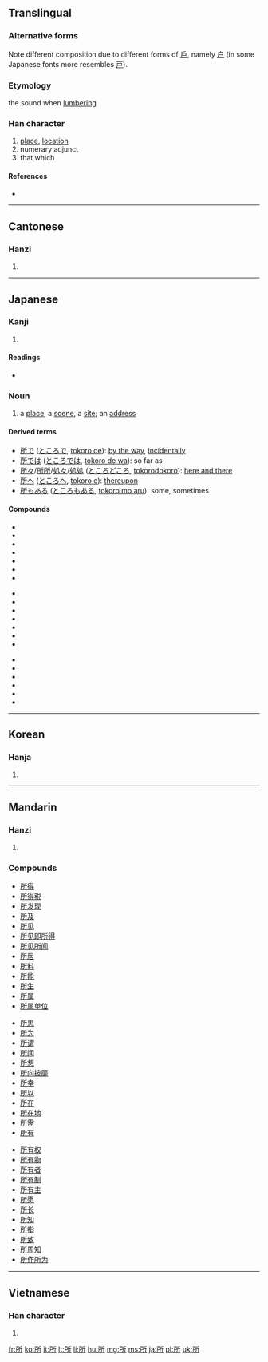 ==Translingual==
{{stroke order|strokes=8}}
{{stroke order|strokes=8|type=jbw}}
{{stroke order|type=animate}}
{{ja-forms|所|所|所}}

===Alternative forms===
Note different composition due to different forms of [[戶]], namely [[户]] (in some Japanese fonts more resembles [[戸]]).

===Etymology===
{{Han compound|戶|斤|c1=p|c2=s|t2=[[axe]]|ls=psc}}

the sound when [[lumbering]]

===Han character===
{{Han char|rn=63|rad=戶|as=04|sn=8|four=7222<sub>1</sub>|canj=竹尸竹一中 (HSHML)}}

# [[place]], [[location]]
# numerary adjunct
# that which

====References====
* {{Han ref|kx=0415.160|dkj=11715|dj=0760.020|hdz=32259.010|uh=6240|ud=25152|bh=A9D2|bd=43474}}

----

==Cantonese==

===Hanzi===
{{yue-hanzi|jyut=|y=so2}}

# {{defn|Cantonese|sort=戶04}}

----

==Japanese==

===Kanji===
{{ja-kanji|grade=3|rs=戶04}}

# {{defn|Japanese|sort=戶04}}

====Readings====
* {{ja-readings|on=[[しょ]] (sho), [[そ]] (so)|kun=[[ところ]] (tokoro)}}

===Noun===
{{ja-noun|kk|rom=tokoro|hira=ところ}}
# a [[place]], a [[scene]], a [[site]]; an [[address]]

====Derived terms====
*[[所で]] ([[ところで]], [[tokoro de]]): [[by the way]], [[incidentally]]
*[[所では]] ([[ところでは]], [[tokoro de wa]]): so far as
*[[所々]]/[[所所]]/[[処々]]/[[処処]] ([[ところどころ]], [[tokorodokoro]]): [[here and there]]
*[[所へ]] ([[ところへ]], [[tokoro e]]): [[thereupon]] 
*[[所もある]] ([[ところもある]], [[tokoro mo aru]]): some, sometimes

====Compounds====
{{top3}}
*{{l|ja|sc=Jpan|一所懸命|tr=いっしょけんめい, isshokenmei}}
*{{l|ja|sc=Jpan|住所|tr=じゅうしょ, jūsho}}
*{{l|ja|sc=Jpan|所為|tr=しょい, shoi}}
*{{l|ja|sc=Jpan|所感|tr=しょかん, shokan}}
*{{l|ja|sc=Jpan|所管|tr=しょかん, shokan}}
*{{l|ja|sc=Jpan|所見|tr=しょけん, shoken}}
*{{l|ja|sc=Jpan|所作|tr=しょさ, shosa}}
{{mid3}}
*{{l|ja|sc=Jpan|所在|tr=しょざい, shozai}}
*{{l|ja|sc=Jpan|所持|tr=しょじ, shoji}}
*{{l|ja|sc=Jpan|所属|tr=しょぞく, shozoku}}
*{{l|ja|sc=Jpan|所存|tr=しょぞん, shozon}}
*{{l|ja|sc=Jpan|所帯|tr=しょたい, shotai}}
*{{l|ja|sc=Jpan|所得|tr=しょとく, shotoku}}
*{{l|ja|sc=Jpan|所得税|tr=しょとくぜい, shotokuzei}}
{{mid3}}
*{{l|ja|sc=Jpan|所有|tr=しょゆう, shoyū}}
*{{l|ja|sc=Jpan|所有権|tr=しょゆうけん, shoyūken}}
*{{l|ja|sc=Jpan|所謂|tr=いわゆる, iwayuru}}
*{{l|ja|sc=Jpan|適材適所|tr=てきざいてきしょ, tekizaitekisho}}
*{{l|ja|sc=Jpan|場所|tr=ばしょ, basho}}
*{{l|ja|sc=Jpan|所以|tr=ゆえん, yuen}}
{{bottom}}



----

==Korean==

===Hanja===
{{ko-hanja|hangeul=소|eumhun=바|rv=so|mr=so|y=so}}

# {{defn|Korean|sort=戶04}}

----

==Mandarin==

===Hanzi===
{{cmn-hanzi|pin=[[biàn]] ([[bian4]]), [[piān]] ([[pian1]]), [[suǒ]] ([[suo3]])|wg=pien<sup>4</sup>, p'ien<sup>1</sup>, so<sup>3</sup>}}

# {{defn|Mandarin|sort=戶04}}

===Compounds===
{{top3}}
* [[所得]]
* [[所得税]]
* [[所发现]]
* [[所及]]
* [[所见]]
* [[所见即所得]]
* [[所见所闻]]
* [[所居]]
* [[所料]]
* [[所能]]
* [[所生]]
* [[所属]]
* [[所属单位]]
{{mid3}}
* [[所思]]
* [[所为]]
* [[所谓]]
* [[所闻]]
* [[所想]]
* [[所向披靡]]
* [[所幸]]
* [[所以]]
* [[所在]]
* [[所在地]]
* [[所需]]
* [[所有]]
{{mid3}}
* [[所有权]]
* [[所有物]]
* [[所有者]]
* [[所有制]]
* [[所有主]]
* [[所愿]]
* [[所长]]
* [[所知]]
* [[所指]]
* [[所致]]
* [[所周知]]
* [[所作所为]]
{{bottom3}}

----

==Vietnamese==

===Han character===
{{vi-hantu|[[sở]], [[sỡ]], [[sớ]], [[sửa]], [[thửa]]|rs=戶04}}

# {{defn|Vietnamese|sort=戶04}}

[[fr:所]]
[[ko:所]]
[[it:所]]
[[lt:所]]
[[li:所]]
[[hu:所]]
[[mg:所]]
[[ms:所]]
[[ja:所]]
[[pl:所]]
[[uk:所]]